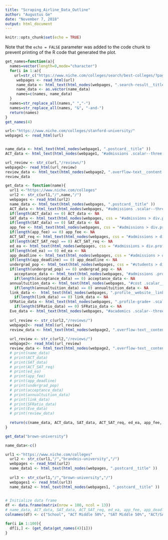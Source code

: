 ---
title: "Scraping_Airline_Data_Outline"
author: "Augustus Ge"
date: "November 7, 2018"
output: html_document
---

```{r setup, include=FALSE}
knitr::opts_chunk$set(echo = TRUE)
```


Note that the `echo = FALSE` parameter was added to the code chunk to prevent printing of the R code that generated the plot.

```{r}

get_names=function(a){
  names=vector(length=0,mode="character")
  for(i in 1:a){
    url=str_c("https://www.niche.com/colleges/search/best-colleges/?page=",i)
     webpages <- read_html(url)
     name_data <- html_text(html_nodes(webpages, ".search-result__title" ))  
     name_data <- as.vector(name_data)
     names=c(names, name_data)
  }
  names=str_replace_all(names," ","-")
  names=str_replace_all(names, "&", "-and-")
  return(names)
}
get_names(4)

```

```{r}
url<-"https://www.niche.com/colleges/stanford-university/"
webpage1 <- read_html(url)


name_data <- html_text(html_nodes(webpage1, ".postcard__title" ))
ACT_data <- html_text(html_nodes(webpage1, "#admissions .scalar--three:nth-child(2) .scalar__value span" ))

url_review <- str_c(url,"/reviews/")
webpage2<- read_html(url_review)
review_data <- html_text(html_nodes(webpage2, ".overflow-text__content div" ))
review_data

```


```{r}


get_data <- function(name){
  url1 <-"https://www.niche.com/colleges"
  url2 <- str_c(url1,"/",name,"/")
  webpages <- read_html(url2)
  name_data <- html_text(html_nodes(webpages, ".postcard__title" ))  
  ACT_data <- html_text(html_nodes(webpages, "#admissions .scalar--three:nth-child(2) .scalar__value span" ))
  if(length(ACT_data) == 0) ACT_data <- NA
  SAT_data <- html_text(html_nodes(webpages, css = "#admissions > div.profile__buckets > div.profile__bucket--3 > div > div > div:nth-child(1) > div.scalar__value > span"))
  if(length(SAT_data) == 0) SAT_data <- NA
  app_fee <- html_text(html_nodes(webpages, css = "#admissions > div.profile__buckets > div.profile__bucket--3 > div > div > div:nth-child(3) > div.scalar__value > span"))
  if(length(app_fee) == 0) app_fee <- NA
  ACT_SAT_req <- html_text(html_nodes(webpages, css = "#admissions > div.profile__buckets > div.profile__bucket--3 > div > div > div:nth-child(4) > div.scalar__value > span"))
  if(length(ACT_SAT_req) == 0) ACT_SAT_req <- NA
  ed_ea <- html_text(html_nodes(webpages, css = "#admissions > div.profile__buckets > div.profile__bucket--3 > div > div > div:nth-child(6) > div.scalar__value > span"))
  if(length(ed_ea) == 0) ed_ea <- NA
  app_deadline <- html_text(html_nodes(webpages, css = "#admissions > div.profile__buckets > div.profile__bucket--2 > div > div > div > div.scalar__value > span"))
  if(length(app_deadline) == 0) app_deadline <- NA
  undergrad_pop <- html_text(html_nodes(webpages, css = "#students > div.profile__buckets > div.profile__bucket--1 > div > div > div.scalar > div.scalar__value > span:nth-child(1)"))
  if(length(undergrad_pop) == 0) undergrad_pop <- NA
    acceptance_data <- html_text(html_nodes(webpages, "#admissions .profile__bucket--1 .scalar__value span" ))
    if(length(acceptance_data) == 0) acceptance_data <- NA
  annualtuition_data <- html_text(html_nodes(webpages, "#cost .scalar__value span:nth-child(1)" ))
    if(length(annualtuition_data) == 0) annualtuition_data <- NA
  link_data <-  html_text(html_nodes(webpages, ".profile__website__link" ))
    if(length(link_data) == 0) link_data <- NA
  SFRatio_data <- html_text(html_nodes(webpages, ".profile-grade+ .scalar--three .scalar__value span" ))
    if(length(SFRatio_data) == 0) SFRatio_data <- NA
  Eve_data <- html_text(html_nodes(webpages, "#academics .scalar--three+ .scalar--three .scalar__value span" ))
  
  url_review <- str_c(url2,"/reviews/")
  webpage2<- read_html(url_review)
  review_data <- html_text(html_nodes(webpage2, ".overflow-text__content div" ))
  
  url_review <- str_c(url2,"/reviews/")
  webpage2<- read_html(url_review)
  review_data <- html_text(html_nodes(webpage2, ".overflow-text__content div" ))
  # print(name_data)
  # print(ACT_data)
  # print(SAT_data)
  # print(ACT_SAT_req)
  # print(ed_ea)
  # print(app_fee)
  # print(app_deadline)
  # print(undergrad_pop)
  # print(acceptance_data)
  # print(annualtuition_data)
  # print(link_data)
  # print(SFRatio_data)
  # print(Eve_data)
  # print(review_data)
  
  return(c(name_data, ACT_data, SAT_data, ACT_SAT_req, ed_ea, app_fee, app_deadline, undergrad_pop, acceptance_data, annualtuition_data, link_data[1], SFRatio_data, Eve_data))
}

```

```{r}
get_data("brown-university") 

```

```{r}
name_data<-c()

url1 <-"https://www.niche.com/colleges"
  url2 <- str_c(url1,"/","brandeis-university","/")
  webpages <- read_html(url2)
  name_data1 <- html_text(html_nodes(webpages, ".postcard__title" ))  
  
  url3 <- str_c(url1,"/","brown-university","/")
  webpages1 <- read_html(url3)
  name_data2 <- html_text(html_nodes(webpages1, ".postcard__title" ))  
  
```

```{r}
# Initialize data frame
df <- data.frame(matrix(nrow = 100, ncol = 13))
# name_data, ACT_data, SAT_data, ACT_SAT_req, ed_ea, app_fee, app_deadline, undergrad_pop, acceptance_data, annualtuition_data, link_data[1], SFRatio_data, Eve_data
colnames(df) <- c("School", "ACT Middle 50%", "SAT Middle 50%",	"ACT/SAT Required",	"ED/EA", "Application Fee", "Application Deadline", "Undergraduate Population", "Acceptance Rate", "Annual Tuition", "Application Website", "Student:Faculty Ratio", "Evening Degree Programs")

for(i in 1:100){
  df[i,] <- (get_data(get_names(4)[i]))
}

```


